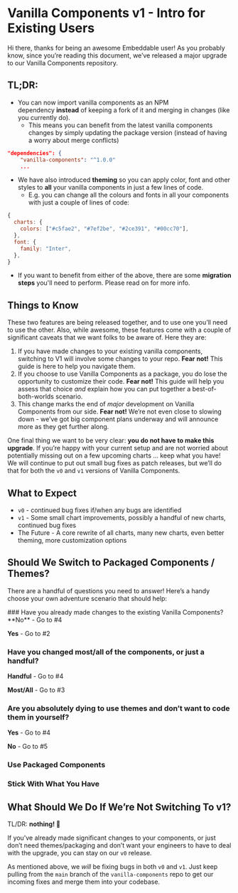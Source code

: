 # Vanilla Components v1 - Intro for Existing Users

Hi there, thanks for being an awesome Embeddable user! As you probably know, since you’re reading this document, we’ve released a major upgrade to our Vanilla Components repository. 

## TL;DR:

- You can now import vanilla components as an NPM dependency **instead** of keeping a fork of it and merging in changes (like you currently do).
    - This means you can benefit from the latest vanilla components changes by simply updating the package version (instead of having a worry about merge conflicts)

```json
"dependencies": {
    "vanilla-components": "^1.0.0"
    ...
```

- We have also introduced **theming** so you can apply color, font and other styles to **all** your vanilla components in just a few lines of code.
    - E.g. you can change all the colours and fonts in all your components with just a couple of lines of code:

```jsx
{
  charts: {
    colors: ["#c5fae2", "#7ef2be", "#2ce391", "#00cc70"],
  },
  font: {
    family: "Inter",
  },
}
```

- If you want to benefit from either of the above, there are some **migration steps** you'll need to perform. Please read on for more info.

## Things to Know

These two features are being released together, and to use one you’ll need to use the other. Also, while awesome, these features come with a couple of significant caveats that we want folks to be aware of. Here they are:

1. If you have made changes to your existing vanilla components, switching to V1 will involve some changes to your repo. **Fear not!** This guide is here to help you navigate them.
2. If you choose to use Vanilla Components as a package, you do lose the opportunity to customize their code. **Fear not!** This guide will help you assess that choice *and* explain how you can put together a best-of-both-worlds scenario.
3. This change marks the end of *major* development on Vanilla Components from our side. **Fear not!** We’re not even close to slowing down - we’ve got big component plans underway and will announce more as they get further along.

One final thing we want to be very clear: <span className="highlight">**you do not have to make this upgrade**</span>. If you’re happy with your current setup and are not worried about potentially missing out on a few upcoming charts … keep what you have! We will continue to put out small bug fixes as patch releases, but we’ll do that for both the `v0` and `v1` versions of Vanilla Components. 

## What to Expect

- `v0` - continued bug fixes if/when any bugs are identified
- `v1` - Some small chart improvements, possibly a handful of new charts, continued bug fixes
- The Future - A core rewrite of all charts, many new charts, even better theming, more customization options

## Should We Switch to Packaged Components / Themes?

There are a handful of questions you need to answer! Here’s a handy choose your own adventure scenario that should help:

<Steps>
### Have you already made changes to the existing Vanilla Components?
**No**  - Go to #4

**Yes** - Go to #2

### Have you changed most/all of the components, or just a handful?
**Handful** - Go to #4

**Most/All** - Go to #3

### Are you absolutely dying to use themes and don’t want to code them in yourself?
**Yes** - Go to #4

**No** - Go to #5

### <span className="green">Use Packaged Components</span>

### <span className="red">Stick With What You Have</span>
</Steps>

## What Should We Do If We’re Not Switching To v1?

TL/DR: **nothing! 🎉**

If you’ve already made significant changes to your components, or just don’t need themes/packaging and don’t want your engineers to have to deal with the upgrade, you can stay on our `v0` release. 

As mentioned above, we *will* be fixing bugs in both `v0` and `v1`. Just keep pulling from the `main` branch of the `vanilla-components` repo to get our incoming fixes and merge them into your codebase.